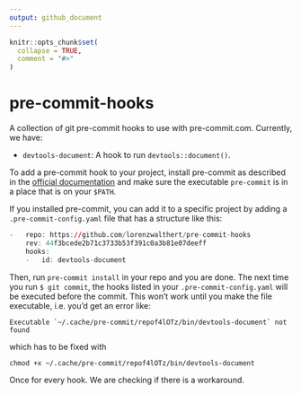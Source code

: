 ```yaml
---
output: github_document
---
```


<!-- README.md is generated from README.Rmd. Please edit that file -->

```r
knitr::opts_chunk$set(
  collapse = TRUE,
  comment = "#>"
)
```
# pre-commit-hooks

<!-- badges: start -->
<!-- badges: end -->

A collection of git pre-commit hooks to use with pre-commit.com. Currently, we
have: 

* `devtools-document`: A hook to run `devtools::document()`.

To add a pre-commit hook to your project, install pre-commit as described in the 
[official documentation](https://pre-commit.com/#intro) and make sure the 
executable `pre-commit` is in a place that is on your `$PATH`.

If you installed pre-commit, you can add it to a specific project by adding a
`.pre-commit-config.yaml` file that has a structure like this: 

```r
-   repo: https://github.com/lorenzwalthert/pre-commit-hooks
    rev: 44f3bcede2b71c3733b53f391c0a3b81e07deeff
    hooks: 
    -   id: devtools-document
````


Then, run `pre-commit install` in your repo and you are done. The next time
you run `$ git commit`, the hooks listed in your `.pre-commit-config.yaml` will
be executed before the commit. This won't work until you make the file 
executable, i.e. you'd get an error like: 

```
Executable `~/.cache/pre-commit/repof4lOTz/bin/devtools-document` not found
````

which has to be fixed with 

````
chmod +x ~/.cache/pre-commit/repof4lOTz/bin/devtools-document
````

Once for every hook. We are checking if there is a workaround.